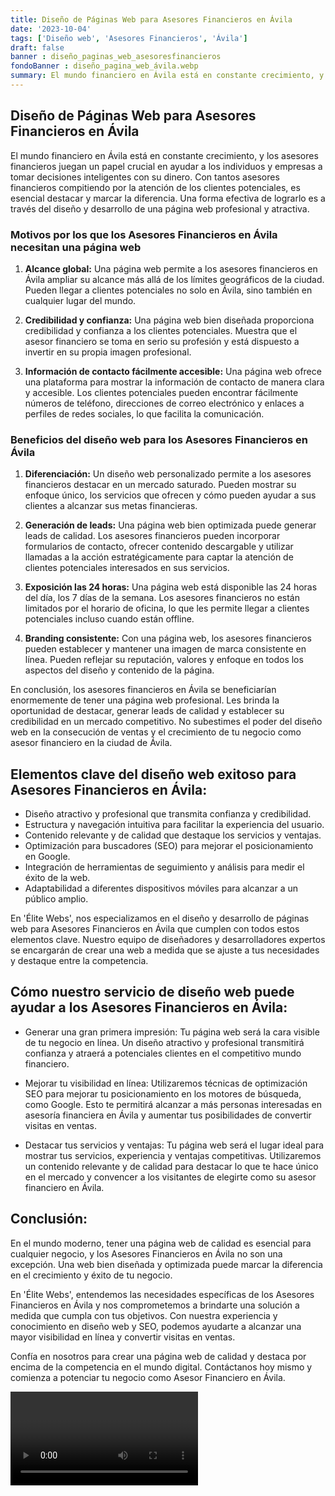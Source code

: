 ```yaml
---
title: Diseño de Páginas Web para Asesores Financieros en Ávila
date: '2023-10-04'
tags: ['Diseño web', 'Asesores Financieros', 'Ávila']
draft: false
banner : diseño_paginas_web_asesoresfinancieros
fondoBanner : diseño_pagina_web_ávila.webp
summary: El mundo financiero en Ávila está en constante crecimiento, y los asesores financieros juegan un papel crucial en ayudar a los individuos y empresas a tomar decisiones inteligentes con su dinero. Con tantos asesores financieros compitiendo por la atención de los clientes potenciales, es esencial destacar y marcar la diferencia. Una forma efectiva de lograrlo es a través del diseño y desarrollo de una página web profesional y atractiva.
---
```


## Diseño de Páginas Web para Asesores Financieros en Ávila

El mundo financiero en Ávila está en constante crecimiento, y los asesores financieros juegan un papel crucial en ayudar a los individuos y empresas a tomar decisiones inteligentes con su dinero. Con tantos asesores financieros compitiendo por la atención de los clientes potenciales, es esencial destacar y marcar la diferencia. Una forma efectiva de lograrlo es a través del diseño y desarrollo de una página web profesional y atractiva.

### Motivos por los que los Asesores Financieros en Ávila necesitan una página web

1. **Alcance global:** Una página web permite a los asesores financieros en Ávila ampliar su alcance más allá de los límites geográficos de la ciudad. Pueden llegar a clientes potenciales no solo en Ávila, sino también en cualquier lugar del mundo.

2. **Credibilidad y confianza:** Una página web bien diseñada proporciona credibilidad y confianza a los clientes potenciales. Muestra que el asesor financiero se toma en serio su profesión y está dispuesto a invertir en su propia imagen profesional.

3. **Información de contacto fácilmente accesible:** Una página web ofrece una plataforma para mostrar la información de contacto de manera clara y accesible. Los clientes potenciales pueden encontrar fácilmente números de teléfono, direcciones de correo electrónico y enlaces a perfiles de redes sociales, lo que facilita la comunicación.

### Beneficios del diseño web para los Asesores Financieros en Ávila

1. **Diferenciación:** Un diseño web personalizado permite a los asesores financieros destacar en un mercado saturado. Pueden mostrar su enfoque único, los servicios que ofrecen y cómo pueden ayudar a sus clientes a alcanzar sus metas financieras.

2. **Generación de leads:** Una página web bien optimizada puede generar leads de calidad. Los asesores financieros pueden incorporar formularios de contacto, ofrecer contenido descargable y utilizar llamadas a la acción estratégicamente para captar la atención de clientes potenciales interesados en sus servicios.

3. **Exposición las 24 horas:** Una página web está disponible las 24 horas del día, los 7 días de la semana. Los asesores financieros no están limitados por el horario de oficina, lo que les permite llegar a clientes potenciales incluso cuando están offline.

4. **Branding consistente:** Con una página web, los asesores financieros pueden establecer y mantener una imagen de marca consistente en línea. Pueden reflejar su reputación, valores y enfoque en todos los aspectos del diseño y contenido de la página.

En conclusión, los asesores financieros en Ávila se beneficiarían enormemente de tener una página web profesional. Les brinda la oportunidad de destacar, generar leads de calidad y establecer su credibilidad en un mercado competitivo. No subestimes el poder del diseño web en la consecución de ventas y el crecimiento de tu negocio como asesor financiero en la ciudad de Ávila.

<GifSeo />

<Cta />

## Elementos clave del diseño web exitoso para Asesores Financieros en Ávila:

- Diseño atractivo y profesional que transmita confianza y credibilidad.
- Estructura y navegación intuitiva para facilitar la experiencia del usuario.
- Contenido relevante y de calidad que destaque los servicios y ventajas.
- Optimización para buscadores (SEO) para mejorar el posicionamiento en Google.
- Integración de herramientas de seguimiento y análisis para medir el éxito de la web.
- Adaptabilidad a diferentes dispositivos móviles para alcanzar a un público amplio.

En 'Élite Webs', nos especializamos en el diseño y desarrollo de páginas web para Asesores Financieros en Ávila que cumplen con todos estos elementos clave. Nuestro equipo de diseñadores y desarrolladores expertos se encargarán de crear una web a medida que se ajuste a tus necesidades y destaque entre la competencia.

## Cómo nuestro servicio de diseño web puede ayudar a los Asesores Financieros en Ávila:

- Generar una gran primera impresión: Tu página web será la cara visible de tu negocio en línea. Un diseño atractivo y profesional transmitirá confianza y atraerá a potenciales clientes en el competitivo mundo financiero.

- Mejorar tu visibilidad en línea: Utilizaremos técnicas de optimización SEO para mejorar tu posicionamiento en los motores de búsqueda, como Google. Esto te permitirá alcanzar a más personas interesadas en asesoría financiera en Ávila y aumentar tus posibilidades de convertir visitas en ventas.

- Destacar tus servicios y ventajas: Tu página web será el lugar ideal para mostrar tus servicios, experiencia y ventajas competitivas. Utilizaremos un contenido relevante y de calidad para destacar lo que te hace único en el mercado y convencer a los visitantes de elegirte como su asesor financiero en Ávila.

## Conclusión:

En el mundo moderno, tener una página web de calidad es esencial para cualquier negocio, y los Asesores Financieros en Ávila no son una excepción. Una web bien diseñada y optimizada puede marcar la diferencia en el crecimiento y éxito de tu negocio.

En 'Élite Webs', entendemos las necesidades específicas de los Asesores Financieros en Ávila y nos comprometemos a brindarte una solución a medida que cumpla con tus objetivos. Con nuestra experiencia y conocimiento en diseño web y SEO, podemos ayudarte a alcanzar una mayor visibilidad en línea y convertir visitas en ventas.

Confía en nosotros para crear una página web de calidad y destaca por encima de la competencia en el mundo digital. Contáctanos hoy mismo y comienza a potenciar tu negocio como Asesor Financiero en Ávila.

<Video />

<CtaBot job='Asesores Financieros' city='Ávila'/>

<Gmaps query='Ávila+españa+maps' />